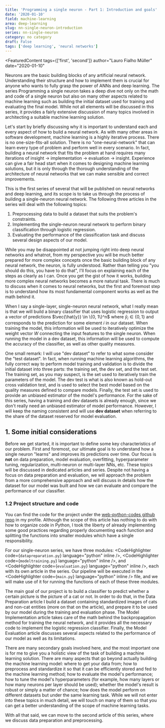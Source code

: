 ```yaml
---
title: 'Programming a single neuron - Part 1: Introduction and goals'
date: '2020-01-10'
field: machine-learning
area: deep-learning
slug: nn-single-neuron-introduction
series: nn-single-neuron
category: no category
draft: False
tags: ['deep learning', 'neural networks']
---
```


<FeaturedContent
  tags={['first', 'second']}
  author="Lauro Fialho Müller"
  date="2020-01-10"
>
  Neurons are the basic building blocks of any artificial neural network.
  Understanding their structure and how to implement them is crucial for anyone
  who wants to fully grasp the power of ANNs and deep learning. The series
  Programming a single neuron takes a deep dive not only on the math and code of
  a single neuron but also on many other aspects related to machine learning
  such as building the initial dataset used for training and evaluating the
  final model. While not all elements will be discussed in this series, it
  provides a fairly extensive discussion of many topics involved in architecting
  a suitable machine learning solution.
</FeaturedContent>

Let's start by briefly discussing why it is important to understand each and every aspect of how to build a neural network. As with many other areas in software development, machine learning is a highly iterative process. There is no one-size-fits-all solution. There is no "one-neural-network" that can learn every type of problem and perform well in every scenario. In fact, building a neural network that fits the problem at hand requires many iterations of insight -> implementation -> evaluation -> insight. Experience can give a fair head start when it comes to designing machine learning solutions, but it is only through the thorough understanding of the architecture of neural networks that we can make sensible and correct improvements.

This is the first series of several that will be published on neural networks and deep learning, and its scope is to take us through the process of building a single-neuron neural network. The following three articles in the series will deal with the following topics:

1. Preprocessing data to build a dataset that suits the problem's constraints.
2. Implementing the single-neuron neural network to perform binary classification through logistic regression.
3. Evaluating the performance of the classification task and discuss several design aspects of our model.

While you may be disappointed at not jumping right into deep neural networks and whatnot, from my perspective you will be much better prepared for more complex concepts once the basic building block of any neural network, the neuron, is fully understood. Rather than telling you "you should do this, you have to do that", I'll focus on explaining each of the steps as clearly as I can. Once you get the gist of how it works, building more complex neural networks becomes a more natural task. There is much to discuss when it comes to neural networks, but the first and foremost step is to understand how its most fundamental component works as well as the math behind it.

When I say a single-layer, single-neuron neural network, what I really mean is that we will build a binary classifier that uses logistic regression to output a vector of predictions $\vec{\hat{y}} \in \{0, 1\}^n$ where $\hat{y}_i \in \{0, 1\}$ and corresponds to the prediction for some element $i$ in our dataset. When training the model, this information will be used to iteratively optimize the weight vector $W$ connecting the input features to the single neuron. When running the model in a dev dataset, this information will be used to compute the accuracy of the classifier, as well as other quality measures.

One small remark: I will use "dev dataset" to refer to what some consider the "test dataset". In fact, when running machine learning algorithms, the fully correct way to perform model training and validation is to divide the initial dataset into three parts: the training set, the dev set, and the test set. The training set, as you may suspect, is the set used to iteratively train the parameters of the model. The dev test is what is also known as hold-out cross validation test, and is used to select the best model based on the quality measures defined to compare models. Finally, the test set is used to provide an unbiased estimator of the model's performance. For the sake of this series, having a training and dev datasets is already enough, since we don't really need an unbiased estimator of model performance. However, I will keep the naming consistent and will use **dev dataset** when referring to the share of the dataset reserved for model evaluation.

## 1. Some initial considerations

Before we get started, it is important to define some key characteristics of our problem. First and foremost, our ultimate goal is to understand how a single neuron "learns" and improves its predictions over time. Our focus is **not** on data preparation, model evaluation, overfitting, hyperparameter tuning, regularization, multi-neuron or multi-layer NNs, etc. These topics will be discussed in dedicated articles and series. Despite not having a focus on data preparation and evaluation, we will approach the problem from a more comprehensive approach and will discuss in details how the dataset for our model was built and how we can evaluate and compare the performance of our classifier.

### 1.2 Project structure and code

You can find the code for the project under the [web-python-codes github repo](https://github.com/lauromueller/web-python-codes/tree/master/machine-learning/nn-single-neuron) in my profile. Although the scope of this article has nothing to do with how to organize code in Python, I took the liberty of already implementing some good practices regarding properly documenting each function and splitting the functions into smaller modules which have a single responsibility.

For our single-neuron series, we have three modules: <CodeHighlighter code={`datapreparation.py`} language="python" inline />, <CodeHighlighter code={`modeltraining.py`} language="python" inline />, and <CodeHighlighter code={`evaluation.py`} language="python" inline />, each with its own article in the series. Our pipeline will be executed in the <CodeHighlighter code={`main.py`} language="python" inline /> file, and we will make use of it for running the functions of each of these three modules.

The main goal of our project is to build a classifier to predict whether a certain picture is the picture of a cat or not. In order to do that, in the Data Preparation article I build a dataset containing standardized images of cats and non-cat entities (more on that on the article), and prepare it to be used by our model during the training and evaluation phase. The Model Implementation article takes care of the math behind the backpropagation method for training the neural network, and it provides all the necessary code to implement the logistic regression classifier. Finally, the Model Evaluation article discusses several aspects related to the performance of our model as well as its limitations.

There are many secondary goals involved here, and the most important one is for me to give you a holistic view of the task of building a machine learning solution. There are many aspects that go beyond actually building the machine learning model: where to get your data from; how to preprocess and standardize it so that it can be efficiently stored and fed to the machine learning method; how to evaluate the model's performance; how to tune the model's hyperparameters (for example, how many layers or how many neurons per layer should be used); whether the model's result is robust or simply a matter of chance; how does the model perform on different datasets but under the same learning task. While we will not enter into these topics in much detail, we will touch on many of them so that you can get a better understanding of the scope of machine learning tasks.

With all that said, we can move to the second article of this series, where we discuss data preparation and preprocessing.
